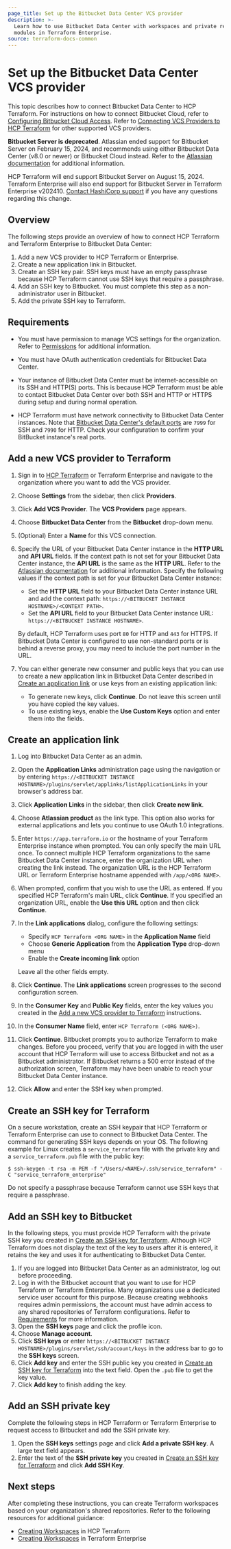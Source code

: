 ```yaml
---
page_title: Set up the Bitbucket Data Center VCS provider
description: >-
  Learn how to use Bitbucket Data Center with workspaces and private registry
  modules in Terraform Enterprise.
source: terraform-docs-common
---
```


# Set up the Bitbucket Data Center VCS provider

This topic describes how to connect Bitbucket Data Center to HCP Terraform. For instructions on how to connect Bitbucket Cloud, refer to [Configuring Bitbucket Cloud Access](/terraform/enterprise/vcs/bitbucket-cloud). Refer to [Connecting VCS Providers to HCP Terraform](/terraform/enterprise/vcs) for other supported VCS providers.

**Bitbucket Server is deprecated**.  Atlassian ended support for Bitbucket Server on February 15, 2024, and recommends using either Bitbucket Data Center (v8.0 or newer) or Bitbucket Cloud instead. Refer to the [Atlassian documentation](https://bitbucket.org/blog/cloud-migration-benefits) for additional information. 

HCP Terraform will end support Bitbucket Server on August 15, 2024. Terraform Enterprise will also end support for Bitbucket Server in Terraform Enterprise v202410. [Contact HashiCorp support](https://support.hashicorp.com/hc/en-us) if you have any questions regarding this change.

## Overview

The following steps provide an overview of how to connect HCP Terraform and Terraform Enterprise to Bitbucket Data Center:

1.  Add a new VCS provider to HCP Terraform or Enterprise.
2.  Create a new application link in Bitbucket.
3.  Create an SSH key pair. SSH keys must have an empty passphrase because HCP Terraform cannot use SSH keys that require a passphrase.
4.  Add an SSH key to Bitbucket. You must complete this step as a non-administrator user in Bitbucket.
5.  Add the private SSH key to Terraform.

## Requirements

-   You must have permission to manage VCS settings for the organization. Refer to [Permissions](/terraform/enterprise/users-teams-organizations/permissions) for additional information. 

[permissions-citation]: #intentionally-unused---keep-for-maintainers

-   You must have OAuth authentication credentials for Bitbucket Data Center.

-   Your instance of Bitbucket Data Center must be internet-accessible on its SSH and HTTP(S) ports. This is because HCP Terraform must be able to contact Bitbucket Data Center over both SSH and HTTP or HTTPS during setup and during normal operation.

-   HCP Terraform must have network connectivity to Bitbucket Data Center instances. Note that [Bitbucket Data Center's default ports](https://confluence.atlassian.com/bitbucketserverkb/which-ports-does-bitbucket-server-listen-on-and-what-are-they-used-for-806029586.html) are `7999` for SSH and `7990` for HTTP. Check your configuration to confirm your BitBucket instance's real ports.

## Add a new VCS provider to Terraform

1.  Sign in to [HCP Terraform](https://app.terraform.io/) or Terraform Enterprise and navigate to the organization where you want to add the VCS provider.

2.  Choose **Settings** from the sidebar, then click **Providers**.

3.  Click **Add VCS Provider**. The **VCS Providers** page appears.

4.  Choose **Bitbucket Data Center** from the **Bitbucket** drop-down menu.

5.  (Optional) Enter a **Name** for this VCS connection.

6.  Specify the URL of your Bitbucket Data Center instance in the **HTTP URL** and **API URL** fields. If the context path is not set for your Bitbucket Data Center instance, the **API URL** is the same as the **HTTP URL**. Refer to the [Atlassian documentation](https://confluence.atlassian.com/bitbucketserver/moving-bitbucket-server-to-a-different-context-path-776640153.html) for additional information. Specify the following values if the context path is set for your Bitbucket Data Center instance:

    -   Set the **HTTP URL** field to your Bitbucket Data Center instance URL and add the context path: `https://<BITBUCKET INSTANCE HOSTNAME>/<CONTEXT PATH>`.
    -   Set the **API URL** field to your Bitbucket Data Center instance URL: `https://<BITBUCKET INSTANCE HOSTNAME>`.

    By default, HCP Terraform uses port `80` for HTTP and `443` for HTTPS. If Bitbucket Data Center is configured to use non-standard ports or is behind a reverse proxy, you may need to include the port number in the URL.

7.  You can either generate new consumer and public keys that you can use to create a new application link in Bitbucket Data Center described in [Create an application link](#create-an-application-link) or use keys from an existing application link:
    -   To generate new keys, click **Continue**. Do not leave this screen until you have copied the key values.
    -   To use existing keys, enable the **Use Custom Keys** option and enter them into the fields.

## Create an application link

1.  Log into Bitbucket Data Center as an admin.

2.  Open the **Application Links** administration page using the navigation or by entering `https://<BITBUCKET INSTANCE HOSTNAME>/plugins/servlet/applinks/listApplicationLinks` in your browser's address bar.

3.  Click **Application Links** in the sidebar, then click **Create new link**.

4.  Choose **Atlassian product** as the link type. This option also works for external applications and lets you continue to use OAuth 1.0 integrations.

5.  Enter `https://app.terraform.io` or the hostname of your Terraform Enterprise instance when prompted. You can only specify the main URL once. To connect multiple HCP Terraform organizations to the same Bitbucket Data Center instance, enter the organization URL when creating the link instead. The organization URL is the HCP Terraform URL or Terraform Enterprise hostname appended with `/app/<ORG NAME>`.

6.  When prompted, confirm that you wish to use the URL as entered. If you specified HCP Terraform's main URL, click **Continue**.  If you specified an organization URL, enable the **Use this URL** option and then click **Continue**.

7.  In the **Link applications** dialog, configure the following settings:

    -   Specify `HCP Terraform <ORG NAME>` in the **Application Name** field
    -   Choose **Generic Application** from the **Application Type** drop-down menu
    -   Enable the **Create incoming link** option

    Leave all the other fields empty.

8.  Click **Continue**. The **Link applications** screen progresses to the second configuration screen.

9.  In the **Consumer Key** and **Public Key** fields, enter the key values you created in the [Add a new VCS provider to Terraform](#add-a-new-vcs-provider-to-terraform) instructions.

10. In the **Consumer Name** field, enter `HCP Terraform (<ORG NAME>)`.

11. Click **Continue**. Bitbucket prompts you to authorize Terraform to make changes. Before you proceed, verify that you are logged in with the user account that HCP Terraform will use to access Bitbucket and not as a Bitbucket administrator. If Bitbucket returns a 500 error instead of the authorization screen, Terraform may have been unable to reach your Bitbucket Data Center instance.

12. Click **Allow**  and enter the SSH key when prompted.

## Create an SSH key for Terraform

On a secure workstation, create an SSH keypair that HCP Terraform or Terraform Enterprise can use to connect to Bitbucket Data Center. The command for generating SSH keys depends on your OS. The following example for Linux creates a `service_terraform` file with the private key and a `service_terraform.pub` file with the public key:

```shell-session
$ ssh-keygen -t rsa -m PEM -f "/Users/<NAME>/.ssh/service_terraform" -C "service_terraform_enterprise"
```

Do not specify a passphrase because Terraform cannot use SSH keys that require a passphrase.

## Add an SSH key to Bitbucket

In the following steps, you must provide HCP Terraform with the private SSH key you created in [Create an SSH key for Terraform](#create-an-ssh-key-for-terraform). Although HCP Terraform does not display the text of the key to users after it is entered, it retains the key and uses it for authenticating to Bitbucket Data Center.

1.  If you are logged into Bitbucket Data Center as an administrator, log out before proceeding.
2.  Log in with the Bitbucket account that you want to use for HCP Terraform or Terraform Enterprise. Many organizations use a dedicated service user account for this purpose. Because creating webhooks requires admin permissions, the account must have admin access to any shared repositories of Terraform configurations. Refer to [Requirements](#requirements) for more information.
3.  Open the **SSH keys** page and click the profile icon.
4.  Choose **Manage account**.
5.  Click **SSH keys** or enter `https://<BITBUCKET INSTANCE HOSTNAME>/plugins/servlet/ssh/account/keys` in the address bar to go to the **SSH keys** screen.
6.  Click **Add key** and enter the SSH public key you created in [Create an SSH key for Terraform](#create-an-ssh-key-for-terraform) into the text field. Open the `.pub` file to get the key value.
7.  Click **Add key** to finish adding the key.

## Add an SSH private key

Complete the following steps in HCP Terraform or Terraform Enterprise to request access to Bitbucket and add the SSH private key.

1.  Open the **SSH keys** settings page and click **Add a private SSH key**. A large text field appears.
2.  Enter the text of the **SSH private key** you created in [Create an SSH key for Terraform](#create-an-ssh-key-for-terraform) and click **Add SSH Key**.

## Next steps

After completing these instructions, you can create Terraform workspaces based on your organization's shared repositories. Refer to the following resources for additional guidance:

-   [Creating Workspaces](/terraform/enterprise/workspaces/create) in HCP Terraform
-   [Creating Workspaces](/terraform/enterprise/workspaces/create) in Terraform Enterprise
